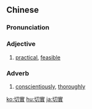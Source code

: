 {{also|切实}}
==Chinese==
{{zh-forms|s=切实}}

===Pronunciation===
{{zh-pron
|m=qièshí
|c=cit3 sat6
|mn=chhiat-si̍t
|cat=a
}}

===Adjective===
{{zh-adj}}
# [[practical]], [[feasible]]

===Adverb===
{{zh-adv}}
# [[conscientiously]], [[thoroughly]]

[[ko:切實]]
[[hu:切實]]
[[ja:切實]]